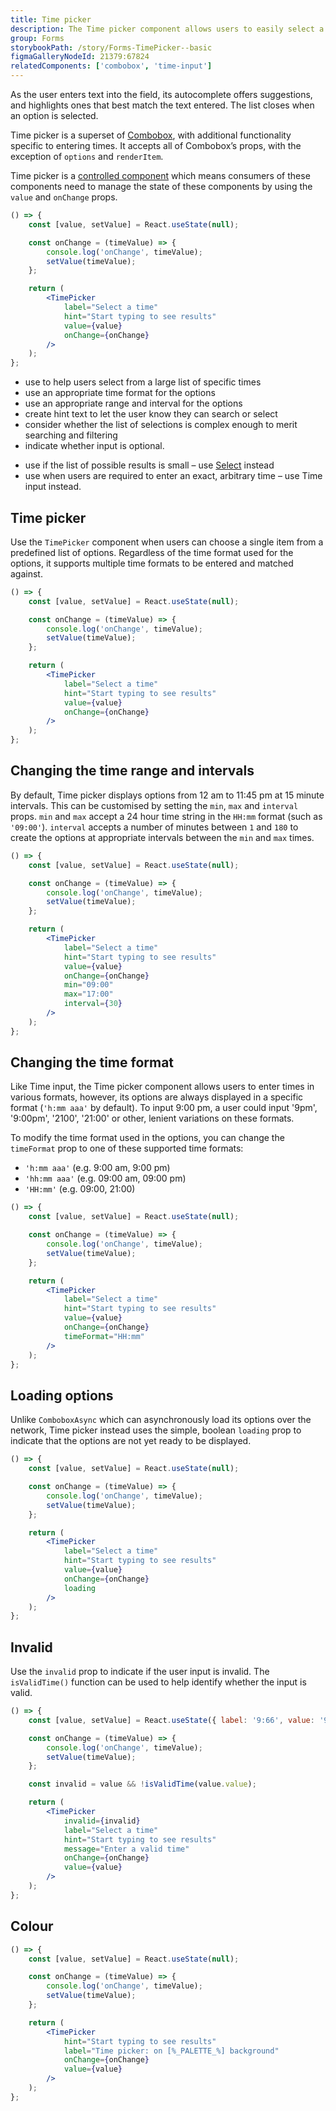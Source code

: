 ```yaml
---
title: Time picker
description: The Time picker component allows users to easily select a time from a list of options.
group: Forms
storybookPath: /story/Forms-TimePicker--basic
figmaGalleryNodeId: 21379:67824
relatedComponents: ['combobox', 'time-input']
---
```


As the user enters text into the field, its autocomplete offers suggestions, and highlights ones that best match the text entered. The list closes when an option is selected.

Time picker is a superset of [Combobox](/components/combobox), with additional functionality specific to entering times. It accepts all of Combobox’s props, with the exception of `options` and `renderItem`.

Time picker is a [controlled component](https://reactjs.org/docs/forms.html#controlled-components) which means consumers of these components need to manage the state of these components by using the `value` and `onChange` props.

```jsx live
() => {
	const [value, setValue] = React.useState(null);

	const onChange = (timeValue) => {
		console.log('onChange', timeValue);
		setValue(timeValue);
	};

	return (
		<TimePicker
			label="Select a time"
			hint="Start typing to see results"
			value={value}
			onChange={onChange}
		/>
	);
};
```

<DoHeading />

- use to help users select from a large list of specific times
- use an appropriate time format for the options
- use an appropriate range and interval for the options
- create hint text to let the user know they can search or select
- consider whether the list of selections is complex enough to merit searching and filtering
- indicate whether input is optional.

<DontHeading />

- use if the list of possible results is small – use [Select](/components/select) instead
- use when users are required to enter an exact, arbitrary time – use Time input instead.

## Time picker

Use the `TimePicker` component when users can choose a single item from a predefined list of options. Regardless of the time format used for the options, it supports multiple time formats to be entered and matched against.

```jsx live
() => {
	const [value, setValue] = React.useState(null);

	const onChange = (timeValue) => {
		console.log('onChange', timeValue);
		setValue(timeValue);
	};

	return (
		<TimePicker
			label="Select a time"
			hint="Start typing to see results"
			value={value}
			onChange={onChange}
		/>
	);
};
```

## Changing the time range and intervals

By default, Time picker displays options from 12 am to 11:45 pm at 15 minute intervals. This can be customised by setting the `min`, `max` and `interval` props. `min` and `max` accept a 24 hour time string in the `HH:mm` format (such as `'09:00'`). `interval` accepts a number of minutes between `1` and `180` to create the options at appropriate intervals between the `min` and `max` times.

```jsx live
() => {
	const [value, setValue] = React.useState(null);

	const onChange = (timeValue) => {
		console.log('onChange', timeValue);
		setValue(timeValue);
	};

	return (
		<TimePicker
			label="Select a time"
			hint="Start typing to see results"
			value={value}
			onChange={onChange}
			min="09:00"
			max="17:00"
			interval={30}
		/>
	);
};
```

## Changing the time format

Like Time input, the Time picker component allows users to enter times in various formats, however, its options are always displayed in a specific format (`'h:mm aaa'` by default). To input 9:00 pm, a user could input '9pm', '9:00pm', '2100', '21:00' or other, lenient variations on these formats.

To modify the time format used in the options, you can change the `timeFormat` prop to one of these supported time formats:

- `'h:mm aaa'` (e.g. 9:00 am, 9:00 pm)
- `'hh:mm aaa'` (e.g. 09:00 am, 09:00 pm)
- `'HH:mm'` (e.g. 09:00, 21:00)

```jsx live
() => {
	const [value, setValue] = React.useState(null);

	const onChange = (timeValue) => {
		console.log('onChange', timeValue);
		setValue(timeValue);
	};

	return (
		<TimePicker
			label="Select a time"
			hint="Start typing to see results"
			value={value}
			onChange={onChange}
			timeFormat="HH:mm"
		/>
	);
};
```

## Loading options

Unlike `ComboboxAsync` which can asynchronously load its options over the network, Time picker instead uses the simple, boolean `loading` prop to indicate that the options are not yet ready to be displayed.

```jsx live
() => {
	const [value, setValue] = React.useState(null);

	const onChange = (timeValue) => {
		console.log('onChange', timeValue);
		setValue(timeValue);
	};

	return (
		<TimePicker
			label="Select a time"
			hint="Start typing to see results"
			value={value}
			onChange={onChange}
			loading
		/>
	);
};
```

## Invalid

Use the `invalid` prop to indicate if the user input is invalid. The `isValidTime()` function can be used to help identify whether the input is valid.

```jsx live
() => {
	const [value, setValue] = React.useState({ label: '9:66', value: '9:66' });

	const onChange = (timeValue) => {
		console.log('onChange', timeValue);
		setValue(timeValue);
	};

	const invalid = value && !isValidTime(value.value);

	return (
		<TimePicker
			invalid={invalid}
			label="Select a time"
			hint="Start typing to see results"
			message="Enter a valid time"
			onChange={onChange}
			value={value}
		/>
	);
};
```

## Colour

```jsx live colorSection
() => {
	const [value, setValue] = React.useState(null);

	const onChange = (timeValue) => {
		console.log('onChange', timeValue);
		setValue(timeValue);
	};

	return (
		<TimePicker
			hint="Start typing to see results"
			label="Time picker: on [%_PALETTE_%] background"
			onChange={onChange}
			value={value}
		/>
	);
};
```

